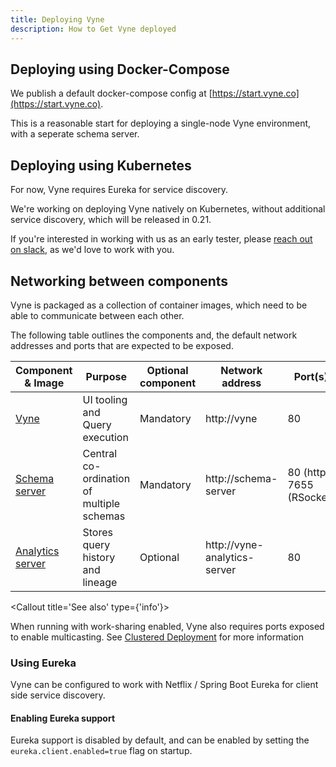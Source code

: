 ```yaml
---
title: Deploying Vyne
description: How to Get Vyne deployed
---
```



## Deploying using Docker-Compose
We publish a default docker-compose config at [https://start.vyne.co](https://start.vyne.co).

This is a reasonable start for deploying a single-node Vyne environment, with a seperate schema server.


## Deploying using Kubernetes
For now, Vyne requires Eureka for service discovery.

We're working on deploying Vyne natively on Kubernetes, without
additional service discovery, which will be released in 0.21.

If you're interested in working with us as an early tester, please
[reach out on slack](https://join.slack.com/t/vyne-dev/shared_invite/zt-697laanr-DHGXXak5slqsY9DqwrkzHg),
as we'd love to work with you.


## Networking between components
Vyne is packaged as a collection of container images, which
need to be able to communicate between each other.

The following table outlines the components and, the default network addresses and ports that are
expected to be exposed.

| Component & Image                                                    | Purpose                                   | Optional component | Network address              | Port(s)                         |
|----------------------------------------------------------------------|-------------------------------------------|--------------------|------------------------------|---------------------------------|
| [Vyne](https://hub.docker.com/r/vyneco/vyne)                         | UI tooling and Query execution            | Mandatory          | http://vyne                  | 80                              |
| [Schema server](https://hub.docker.com/r/vyneco/schema-server)       | Central co-ordination of multiple schemas | Mandatory          | http://schema-server         | 80 (http) <br /> 7655 (RSocket) |
| [Analytics server](https://hub.docker.com/r/vyneco/analytics-server) | Stores query history and lineage          | Optional           | http://vyne-analytics-server | 80                              |


<Callout title='See also' type={'info'}>

When running with work-sharing enabled, Vyne also requires ports exposed to enable multicasting.  See [Clustered Deployment](clustered-deployment) for more information

</Callout>


### Using Eureka
Vyne can be configured to work with Netflix / Spring Boot Eureka for client side
service discovery.

#### Enabling Eureka support
Eureka support is disabled by default, and can be enabled by setting the
`eureka.client.enabled=true` flag on startup.


